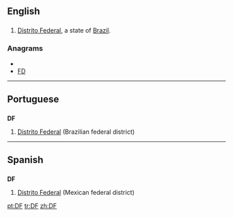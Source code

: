 ==English==
==={{abbreviation}}===
{{en-proper noun}}

#[[Distrito Federal]], a state of [[Brazil]].

===Anagrams===
* {{alphagram|df}}
* [[FD#English|FD]]

----
==Portuguese==

==={{abbreviation|Portuguese}}===
'''DF'''

# [[Distrito Federal]] (Brazilian federal district)

----

==Spanish==

==={{abbreviation|Spanish}}===
'''DF'''

# [[Distrito Federal]] (Mexican federal district)

[[pt:DF]]
[[tr:DF]]
[[zh:DF]]